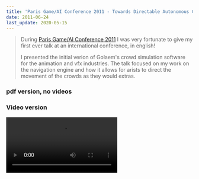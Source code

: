 ```yaml
---
title: 'Paris Game/AI Conference 2011 - Towards Directable Autonomous Crowds'
date: 2011-06-24
last_update: 2020-05-15
---
```


> During
> [Paris Game/AI Conference 2011](http://golaem.com/content/events/golaem-present-paris-gameai-conference-2011)
> I was very fortunate to give my first ever talk at an international
> conference, in english!
>
> I presented the initial verion of Golaem's crowd simulation software for the
> animation and vfx industries. The talk focused on my work on the navigation
> engine and how it allows for arists to direct the movement of the crowds as
> they would extras.

### pdf version, no videos

<Pdf
  title="Towards Directable Autonomous Crowds"
  src="/content/2011-06-24-towards-directable-autonomous-crowds/2011-06-24-towards-directable-autonomous-crowds.pdf"
  className="aspect-[4/3]"
/>

### Video version

<Video src="https://www.youtube.com/watch?v=23YrW8Rf-2M" />
